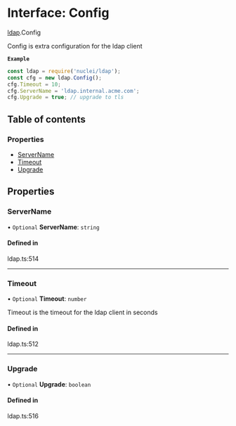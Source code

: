 # Interface: Config

[ldap](/templates/protocols/javascript/modules/ldap).Config

Config is extra configuration for the ldap client

**`Example`**

```javascript
const ldap = require('nuclei/ldap');
const cfg = new ldap.Config();
cfg.Timeout = 10;
cfg.ServerName = 'ldap.internal.acme.com';
cfg.Upgrade = true; // upgrade to tls
```

## Table of contents

### Properties

- [ServerName](/templates/protocols/javascript/modules/ldap.Config#servername)
- [Timeout](/templates/protocols/javascript/modules/ldap.Config#timeout)
- [Upgrade](/templates/protocols/javascript/modules/ldap.Config#upgrade)

## Properties

### ServerName

• `Optional` **ServerName**: `string`

#### Defined in

ldap.ts:514

___

### Timeout

• `Optional` **Timeout**: `number`

Timeout is the timeout for the ldap client in seconds

#### Defined in

ldap.ts:512

___

### Upgrade

• `Optional` **Upgrade**: `boolean`

#### Defined in

ldap.ts:516
